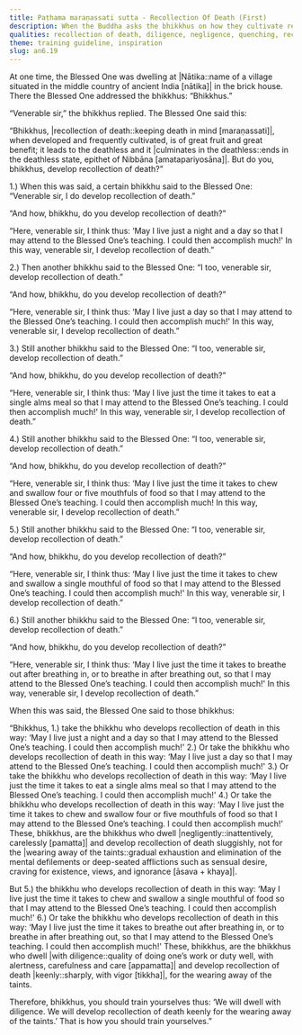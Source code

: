```yaml
---
title: Paṭhama maraṇassati sutta - Recollection Of Death (First)
description: When the Buddha asks the bhikkhus on how they cultivate recollection of death, their answers reveal a negligent mindset. The Buddha then instructs to cultivate recollection of death with diligence and keenness, which leads to the wearing away of the taints.
qualities: recollection of death, diligence, negligence, quenching, recollection of the Buddha, vigour
theme: training guideline, inspiration
slug: an6.19
---
```


At one time, the Blessed One was dwelling at |Nātika::name of a village situated in the middle country of ancient India [nātika]| in the brick house. There the Blessed One addressed the bhikkhus: “Bhikkhus.”

“Venerable sir,” the bhikkhus replied. The Blessed One said this:

“Bhikkhus, |recollection of death::keeping death in mind [maraṇassati]|, when developed and frequently cultivated, is of great fruit and great benefit; it leads to the deathless and it |culminates in the deathless::ends in the deathless state, epithet of Nibbāna [amatapariyosāna]|. But do you, bhikkhus, develop recollection of death?”

1.) When this was said, a certain bhikkhu said to the Blessed One: “Venerable sir, I do develop recollection of death.”

“And how, bhikkhu, do you develop recollection of death?”

“Here, venerable sir, I think thus: ‘May I live just a night and a day so that I may attend to the Blessed One’s teaching. I could then accomplish much!' In this way, venerable sir, I develop recollection of death.”

2.) Then another bhikkhu said to the Blessed One: “I too, venerable sir, develop recollection of death.”

“And how, bhikkhu, do you develop recollection of death?”

“Here, venerable sir, I think thus: ‘May I live just a day so that I may attend to the Blessed One’s teaching. I could then accomplish much!' In this way, venerable sir, I develop recollection of death.”

3.) Still another bhikkhu said to the Blessed One: “I too, venerable sir, develop recollection of death.”

“And how, bhikkhu, do you develop recollection of death?”

“Here, venerable sir, I think thus: ‘May I live just the time it takes to eat a single alms meal so that I may attend to the Blessed One’s teaching. I could then accomplish much!' In this way, venerable sir, I develop recollection of death.”

4.) Still another bhikkhu said to the Blessed One: “I too, venerable sir, develop recollection of death.”

“And how, bhikkhu, do you develop recollection of death?”

“Here, venerable sir, I think thus: ‘May I live just the time it takes to chew and swallow four or five mouthfuls of food so that I may attend to the Blessed One’s teaching. I could then accomplish much! In this way, venerable sir, I develop recollection of death.”

5.) Still another bhikkhu said to the Blessed One: “I too, venerable sir, develop recollection of death.”

“And how, bhikkhu, do you develop recollection of death?”

“Here, venerable sir, I think thus: ‘May I live just the time it takes to chew and swallow a single mouthful of food so that I may attend to the Blessed One’s teaching. I could then accomplish much!' In this way, venerable sir, I develop recollection of death.”

6.) Still another bhikkhu said to the Blessed One: “I too, venerable sir, develop recollection of death.”

“And how, bhikkhu, do you develop recollection of death?”

“Here, venerable sir, I think thus: ‘May I live just the time it takes to breathe out after breathing in, or to breathe in after breathing out, so that I may attend to the Blessed One’s teaching. I could then accomplish much!' In this way, venerable sir, I develop recollection of death.”

When this was said, the Blessed One said to those bhikkhus:

“Bhikkhus, 1.) take the bhikkhu who develops recollection of death in this way: ‘May I live just a night and a day so that I may attend to the Blessed One’s teaching. I could then accomplish much!' 2.) Or take the bhikkhu who develops recollection of death in this way: ‘May I live just a day so that I may attend to the Blessed One’s teaching. I could then accomplish much!' 3.) Or take the bhikkhu who develops recollection of death in this way: ‘May I live just the time it takes to eat a single alms meal so that I may attend to the Blessed One’s teaching. I could then accomplish much!' 4.) Or take the bhikkhu who develops recollection of death in this way: ‘May I live just the time it takes to chew and swallow four or five mouthfuls of food so that I may attend to the Blessed One’s teaching. I could then accomplish much!' These, bhikkhus, are the bhikkhus who dwell |negligently::inattentively, carelessly [pamatta]| and develop recollection of death sluggishly, not for the |wearing away of the taints::gradual exhaustion and elimination of the mental defilements or deep-seated afflictions such as sensual desire, craving for existence, views, and ignorance [āsava + khaya]|.

But 5.) the bhikkhu who develops recollection of death in this way: ‘May I live just the time it takes to chew and swallow a single mouthful of food so that I may attend to the Blessed One’s teaching. I could then accomplish much!' 6.) Or take the bhikkhu who develops recollection of death in this way: ‘May I live just the time it takes to breathe out after breathing in, or to breathe in after breathing out, so that I may attend to the Blessed One’s teaching. I could then accomplish much!' These, bhikkhus, are the bhikkhus who dwell |with diligence::quality of doing one’s work or duty well, with alertness, carefulness and care [appamatta]| and develop recollection of death |keenly::sharply, with vigor [tikkha]|, for the wearing away of the taints.

Therefore, bhikkhus, you should train yourselves thus: ‘We will dwell with diligence. We will develop recollection of death keenly for the wearing away of the taints.’ That is how you should train yourselves.”